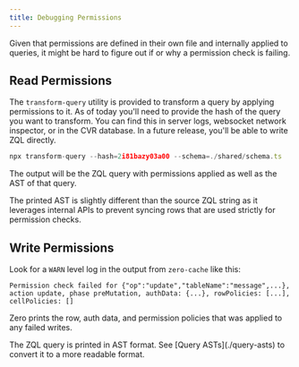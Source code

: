 ```yaml
---
title: Debugging Permissions
---
```


Given that permissions are defined in their own file and internally applied to queries, it might be hard to figure out if or why a permission check is failing.

## Read Permissions

The `transform-query` utility is provided to transform a query by applying permissions to it. As of today you'll need to provide the hash of the query you want to transform. You can find this in server logs, websocket network inspector, or in the CVR database. In a future release, you'll be able to write ZQL directly.

```ts
npx transform-query --hash=2i81bazy03a00 --schema=./shared/schema.ts
```

The output will be the ZQL query with permissions applied as well as the AST of that query.

<Note type="note">
  The printed AST is slightly different than the source ZQL string as it
  leverages internal APIs to prevent syncing rows that are used strictly for
  permission checks.
</Note>

## Write Permissions

Look for a `WARN` level log in the output from `zero-cache` like this:

```
Permission check failed for {"op":"update","tableName":"message",...}, action update, phase preMutation, authData: {...}, rowPolicies: [...], cellPolicies: []
```

Zero prints the row, auth data, and permission policies that was applied to any failed writes.

<Note>
The ZQL query is printed in AST format. See [Query ASTs](./query-asts) to convert it to a more readable format.
</Note>
